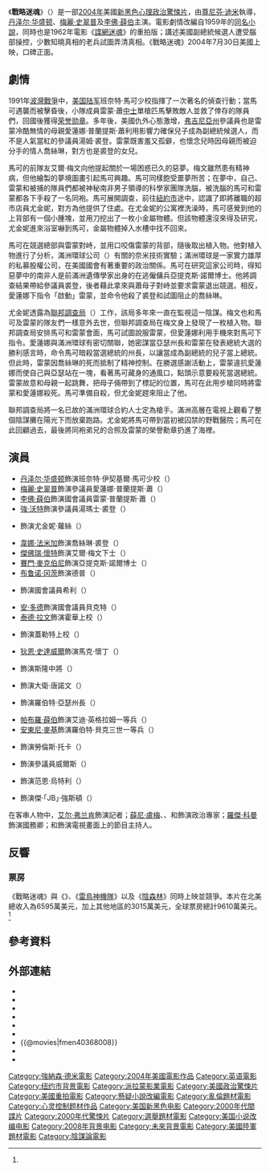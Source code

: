 {{noteTA
|T=zh-hk:洗腦密令;zh-hans:谍网迷魂;zh-tw:戰略迷魂;
|G1=Show
|1=zh-hk:洗腦密令;zh-hans:谍网迷魂;zh-tw:戰略迷魂;
}}
{{Infobox film
| name           = 戰略迷魂
| original_name  = {{lang|en|''The Manchurian Candidate''}}
| image          = The Manchurian Candidate poster.jpg
| caption        = 電影海報
| director       = [[尊尼芬·迪米|尊尼芬·迪米]]
| producer       = {{Plainlist|
* 尊尼芬·迪米
* 伊洛娜·赫茨貝格（{{lang|en|Ilona Herzberg}}）
* [[斯科特·魯丁|斯科特·魯丁]]
* {{le|蒂娜·西納特拉|Tina Sinatra}}
}}
| writer         = 
| screenplay     = {{Plainlist|
* 丹尼爾·皮恩（{{lang|en|Daniel Pyne}}）
* 迪恩·喬治斯（{{lang|en|Dean Georgaris}}）
}}
| based_on       = {{plainlist|
* {{based on|[[满洲候选人|满洲候选人]]|{{le|李察·康顿|Richard Condon}}}}
* {{based on|[[諜網迷魂|諜網迷魂]]|{{le|喬治·阿克塞爾羅德|George Axelrod}}}}
}}
| starring       = {{Plainlist|
* [[丹泽尔·华盛顿|丹泽尔·华盛顿]]
* [[梅麗·史翠普|梅麗·史翠普]]
* [[李佛·薛伯|李佛·薛伯]]
}}
| music          = {{le|瑞雪·波曼|Rachel Portman}}
| cinematography = {{le|塔克·藤本|Tak Fujimoto}}
| editing        = {{Plainlist|
* {{le|卡洛·李特頓|Carol Littleton}}
* {{le|克雷格·麥凱 (剪輯師)|Craig McKay (film editor)|克雷格·麥凱}}
}}
| studio         = [[斯科特·魯丁|斯科特·魯丁製片公司]]
| distributor    = [[派拉蒙影業|派拉蒙影業]]
| released       = {{Film date|2004|7|30|美國}}
| runtime        = 130分鐘<ref>{{cite web|url=http://bbfc.co.uk/releases/manchurian-candidate-5|title=''THE MANCHURIAN CANDIDATE'' (15)|website=[[英國電影分級委員會|British Board of Film Classification]]|date=2004-07-29|accessdate=2015-01-13|archive-date=2016-03-05|archive-url=https://web.archive.org/web/20160305052046/http://bbfc.co.uk/releases/manchurian-candidate-5}}</ref>
| country        = 美國
| language       = 英語
| budget         = 8000萬美元
| gross          = 9610萬美元<ref name="BOM">{{cite web|title=The Manchurian Candidate (2004)|url=http://www.boxofficemojo.com/movies/?id=manchuriancandidate.htm|website=[[Box_Office_Mojo|Box Office Mojo]]|publisher=[[IMDb|IMDb]]|accessdate=2010-05-30|archive-date=2016-04-26|archive-url=https://web.archive.org/web/20160426091111/http://www.boxofficemojo.com/movies/?id=manchuriancandidate.htm}}</ref>
| cn_name        = 谍网迷魂
| hk_name        = 洗腦密令
| tw_name        = 戰略迷魂
}}
《'''戰略迷魂'''》（{{lang-en|''The Manchurian Candidate''}}）是一部[[2004年電影|2004年]]美國[[新黑色|新黑色]][[心理驚悚片|心理]][[政治驚悚片|政治驚悚片]]，由[[尊尼芬·迪米|尊尼芬·迪米]]執導，[[丹泽尔·华盛顿|丹泽尔·华盛顿]]、[[梅麗·史翠普|梅麗·史翠普]]及[[李佛·薛伯|李佛·薛伯]]主演。電影劇情改編自1959年{{le|李察·康顿|Richard Condon}}的[[滿洲候選人|同名小說]]，同時也是1962年電影《[[諜網迷魂|諜網迷魂]]》的重拍版；講述美國副總統候選人遭受腦部操控，少數知曉真相的老兵試圖弄清真相。《戰略迷魂》2004年7月30日美國上映，口碑正面。

== 劇情 ==
1991年[[波灣戰爭|波灣戰爭]]中，[[美国陆军|美国陆军]]班奈特·馬可少校指揮了一次著名的偵查行動；當馬可遇襲而被擊昏後，小隊成員雷蒙·蕭[[中士|中士]]單槍匹馬擊敗敵人並救了倖存的隊員們，回國後獲得[[荣誉勋章|荣誉勋章]]。多年後，美國仇外心態激增，[[弗吉尼亞州|弗吉尼亞州]]參議員也是雷蒙冷酷無情的母親愛蓮娜·普蘭提斯·蕭利用影響力確保兒子成為副總統候選人，而不是人氣當紅的參議員湯姆·裘登。雷蒙既害羞又孤僻，也懷念兒時因母親而被迫分手的情人喬絲琳，對方也是裘登的女兒。

馬可的前隊友艾爾·梅文向他提起關於一場困惑已久的惡夢。梅文雖然患有精神病，但他繪製的夢境圖畫引起馬可興趣。馬可同樣飽受噩夢所苦；在夢中，自己、雷蒙和被捕的隊員們都被神秘南非男子領導的科學家團隊洗腦，被洗腦的馬可和雷蒙都各下手殺了一名同袍。馬可展開調查，前往[[紐約市|紐約市]]途中，認識了即將離職的超市店員尤金妮，對方為他提供了住處。在尤金妮的公寓裡洗澡時，馬可感覺到他的上背部有一個小腫塊，並用刀挖出了一枚小金屬物體。但該物體還沒來得及研究，尤金妮進來浴室嚇到馬可，金屬物體掉入水槽中找不回來。

馬可在競選總部與雷蒙對峙，並用口咬傷雷蒙的背部，隨後取出植入物。他對植入物進行了分析，滿洲環球公司（{{lang|en|Manchurian Global}}）有關的奈米技術實驗；滿洲環球是一家實力雄厚的私募股權公司，在美國國會有著重要的政治關係。馬可在研究這家公司時，得知惡夢中的南非人是前滿洲遺傳學家出身的在逃僱傭兵亞提克斯·諾爾博士。他將調查結果帶給參議員裘登，後者藉此拿來與蕭母子對峙並要求雷蒙退出競選。相反，愛蓮娜下指令「啟動」雷蒙，並命令他殺了裘登和試圖阻止的喬絲琳。

尤金妮透露為[[聯邦調查局|聯邦調查局]]（{{lang|en|FBI}}）工作，該局多年來一直在監視這一陰謀。梅文也和馬可及雷蒙的隊友們一樣意外去世，但聯邦調查局在梅文身上發現了一枚植入物。聯邦調查局安排馬可和雷蒙會面，馬可試圖說服雷蒙，但愛蓮娜利用手機來對馬可下指令。愛蓮娜與滿洲環球有密切關聯，她密謀當亞瑟州長和雷蒙在發表總統大選的勝利感言時，命令馬可暗殺當選總統的州長，以讓當成為副總統的兒子當上總統。但此時，雷蒙因喬絲琳的死而抵制了精神控制。在勝選感謝活動上，雷蒙違抗愛蓮娜而使自己與亞瑟站在一塊，看著馬可藏身的通風口，點頭示意要殺死當選總統。雷蒙故意和母親一起跳舞，把母子倆帶到了標記的位置，馬可在此用步槍同時將雷蒙和愛蓮娜殺死。馬可準備自殺，但尤金妮趕來阻止了他。

聯邦調查局將一名已故的滿洲環球合約人士定為槍手。滿洲高層在電視上觀看了整個陰謀攤在陽光下而放棄跑路。尤金妮將馬可帶到當初被囚禁的野戰醫院；馬可在此回顧過去，最後將同袍弟兄的合照及雷蒙的榮譽勳章扔進了海裡。

== 演員 ==
* [[丹泽尔·华盛顿|丹泽尔·华盛顿]]飾演班奈特·伊契基爾·馬可少校（{{lang|en|Major Bennett Ezekiel Marco}}）
* [[梅麗·史翠普|梅麗·史翠普]]飾演參議員愛蓮娜·普蘭提斯·蕭（{{lang|en|Senator Eleanor Prentiss Shaw}}）
* [[李佛·薛伯|李佛·薛伯]]飾演國會議員雷蒙·普蘭提斯·蕭（{{lang|en|Congressman Raymond Prentiss Shaw}}）
* [[強·沃特|強·沃特]]飾演參議員湯瑪士·裘登（{{lang|en|Senator Thomas Jordan}}）
* {{le|金伯莉·伊麗絲|Kimberly Elise}}飾演尤金妮·蘿絲（{{lang|en|Eugenie Rose}}）
* [[韋娜·法米加|韋娜·法米加]]飾演喬絲琳·裘登（{{lang|en|Jocelyne Jordan}}）
* [[傑佛瑞·懷特|傑佛瑞·懷特]]飾演艾爾·梅文下士（{{lang|en|Corporal Al Melvin}}）
* [[賽門·麥克伯尼|賽門·麥克伯尼]]飾演亞提克斯·諾爾博士（{{lang|en|Dr. Atticus Noyle}}）
* [[布鲁诺·冈茨|布鲁诺·冈茨]]飾演德普（{{lang|en|Delp}}）
* {{le|亞當·拉菲佛|Adam LeFevre}}飾演國會議員希利（{{lang|en|Congressman Healy}}）
* [[安·多德|安·多德]]飾演國會議員貝克特（{{lang|en|Congresswoman Beckett}}）
* [[泰德·拉文|泰德·拉文]]飾演霍華上校（{{lang|en|Colonel Howard}}）
* {{le|米高·菲爾|Miguel Ferrer}}飾演蓋勒特上校（{{lang|en|Colonel Garret}}）
* [[狄恩·史達威爾|狄恩·史達威爾]]飾演馬克·懷丁（{{lang|en|Mark Whiting}}）
* {{le|查理斯·納皮爾 (演員)|Charles Napier (actor)|查理斯·納皮爾}}飾演斯隆中將（{{lang|en|Lieutenant General Sloan}}）
* {{le|朱迪·斯克勒拉|Jude Ciccolella}}飾演大衛·唐諾文（{{lang|en|David Donovan}}）
* {{le|湯姆·斯特奇舒爾特|Tom Stechschulte}}飾演羅伯特·亞瑟州長（{{lang|en|Governor Robert Arthur}}）
* [[帕布羅·薛伯|帕布羅·薛伯]]飾演艾迪·英格拉姆一等兵（{{lang|en|PFC Eddie Ingram}}）
* [[安東尼·麥基|安東尼·麥基]]飾演羅伯特·貝克三世一等兵（{{lang|en|PFC Robert Baker III}}）
* {{le|羅比恩·希區柯克|Robyn Hitchcock}}飾演勞倫斯·托卡（{{lang|en|Laurent Tokar}}）
* {{le|歐巴·貝柏托恩|Obba Babatundé}}飾演參議員威爾斯（{{lang|en|Senator Wells}}）
* {{le|柴爾柯·伊凡奈克|Željko Ivanek}}飾演范恩·烏特利（{{lang|en|Vaughn Utly}}）
* {{le|約翰·貝德福特·洛依德|John Bedford Lloyd}}飾演傑·「JB」·強斯頓（{{lang|en|Jay "JB" Johnston}}）

在客串人物中，[[艾尔·弗兰肯|艾尔·弗兰肯]]飾演記者；[[薛尼·盧梅|薛尼·盧梅]]、{{le|安娜·迪佛·史密斯|Anna Deavere Smith}}、{{le|小羅伊·布朗特|Roy Blount Jr.}}和{{le|妙手佛迪|Fab Five Freddy}}飾演政治專家；[[羅傑·科曼|羅傑·科曼]]飾演國務卿；{{le|谢福源|Beau Sia}}和{{le|姬莉·奈|Gayle King}}飾演電視畫面上的節目主持人。

== 反響 ==
=== 票房 ===
《戰略迷魂》與《{{le|豬頭漢堡包|Harold & Kumar Go to White Castle}}》、《[[雷鳥神機隊_(電影)|雷鳥神機隊]]》以及《[[陰森林|陰森林]]》同時上映並競爭。本片在北美總收入為6595萬美元，加上其他地區的3015萬美元，全球票房總計9610萬美元。<ref name="BOM" />

== 參考資料 ==
{{reflist|30em}}

== 外部連結 ==
* {{Imdb title|id=0368008}}
* {{Rotten-tomatoes|id=manchurian_candidate}}
* {{mojo title|id=manchuriancandidate}}
* {{Amg movie|288545}}
* {{metacritic film|the-manchurian-candidate}}
* {{yahoomovie id|943}}
* {{@movies|fmen40368008}}
* {{Mtime|17024}}
* {{douban}}

{{強納森·德米}}
{{DEFAULTSORT:Manchurian Candidate, The}}
[[Category:強納森·德米電影|Category:強納森·德米電影]]
[[Category:2004年美國電影作品|Category:2004年美國電影作品]]
[[Category:英语電影|Category:英语電影]]
[[Category:纽约市背景電影|Category:纽约市背景電影]]
[[Category:派拉蒙影業電影|Category:派拉蒙影業電影]]
[[Category:美國政治驚悚片|Category:美國政治驚悚片]]
[[Category:美國重拍電影|Category:美國重拍電影]]
[[Category:懸疑小說改編電影|Category:懸疑小說改編電影]]
[[Category:亂倫題材電影|Category:亂倫題材電影]]
[[Category:心灵控制题材作品|Category:心灵控制题材作品]]
[[Category:美国新黑色电影|Category:美国新黑色电影]]
[[Category:2000年代間諜片|Category:2000年代間諜片]]
[[Category:2000年代驚悚片|Category:2000年代驚悚片]]
[[Category:選舉題材電影|Category:選舉題材電影]]
[[Category:美国小说改编电影|Category:美国小说改编电影]]
[[Category:2008年背景电影|Category:2008年背景电影]]
[[Category:未來背景電影|Category:未來背景電影]]
[[Category:美國陸軍題材電影|Category:美國陸軍題材電影]]
[[Category:陰謀論電影|Category:陰謀論電影]]